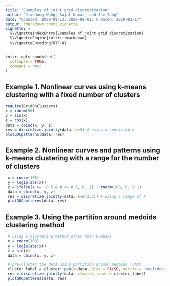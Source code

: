 ```yaml
---
title: "Examples of joint grid discretization"
author: "Jiandong Wang, Sajal Kumar, and Joe Song"
date: "Updated: 2020-09-13; 2020-08-01; Created: 2020-03-17"
output: rmarkdown::html_vignette
vignette: >
  %\VignetteIndexEntry{Examples of joint grid discretization}
  %\VignetteEngine{knitr::rmarkdown}
  %\VignetteEncoding{UTF-8}
---
```


```r
knitr::opts_chunk$set(
  collapse = TRUE,
  comment = "#>"
)
```

## Example 1. Nonlinear curves using k-means clustering with a fixed number of clusters

```r
require(GridOnClusters)
x = rnorm(50)
y = sin(x)
z = cos(x)
data = cbind(x, y, z)
res = discretize.jointly(data, k=3) # using a specified k
plotGOCpatterns(data, res)
```

## Example 2. Nonlinear curves and patterns using k-means clustering with a range for the number of clusters

```r
 x = rnorm(100)
 y = log1p(abs(x))
 z = ifelse(x >= -0.5 & x <= 0.5, 0, 1) + rnorm(100, 0, 0.1)
 data = cbind(x, y, z)
 res = discretize.jointly(data, k=c(2:3)) # using a range of k
 plotGOCpatterns(data, res)
```

## Example 3. Using the partition around medoids clustering method

```r
 # using a clustering method other than k-means
 x = rnorm(100)
 y = log1p(abs(x))
 z = sin(x)
 data = cbind(x, y, z)

 # pre-cluster the data using partition around medoids (PAM)
 cluster_label = cluster::pam(x=data, diss = FALSE, metric = "euclidean", k = 4)$clustering
 res = discretize.jointly(data, cluster_label = cluster_label)
 plotGOCpatterns(data, res)
```

